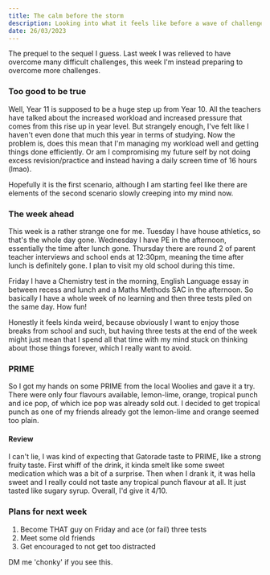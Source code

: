 ```yaml
---
title: The calm before the storm
description: Looking into what it feels like before a wave of challenges appear.
date: 26/03/2023
---
```


The prequel to the sequel I guess. Last week I was relieved to have overcome many difficult challenges, this week I'm instead preparing to overcome more challenges.

### Too good to be true

Well, Year 11 is supposed to be a huge step up from Year 10. All the teachers have talked about the increased workload and increased pressure that comes from this rise up in year level. But strangely enough, I've felt like I haven't even done that much this year in terms of studying. Now the problem is, does this mean that I'm managing my workload well and getting things done efficiently. Or am I compromising my future self by not doing excess revision/practice and instead having a daily screen time of 16 hours (lmao).

Hopefully it is the first scenario, although I am starting feel like there are elements of the second scenario slowly creeping into my mind now.

### The week ahead

This week is a rather strange one for me. Tuesday I have house athletics, so that's the whole day gone. Wednesday I have PE in the afternoon, essentially the time after lunch gone. Thursday there are round 2 of parent teacher interviews and school ends at 12:30pm, meaning the time after lunch is definitely gone. I plan to visit my old school during this time.

Friday I have a Chemistry test in the morning, English Language essay in between recess and lunch and a Maths Methods SAC in the afternoon. So basically I have a whole week of no learning and then three tests piled on the same day. How fun!

Honestly it feels kinda weird, because obviously I want to enjoy those breaks from school and such, but having three tests at the end of the week might just mean that I spend all that time with my mind stuck on thinking about those things forever, which I really want to avoid.

### PRIME

So I got my hands on some PRIME from the local Woolies and gave it a try. There were only four flavours available, lemon-lime, orange, tropical punch and ice pop, of which ice pop was already sold out. I decided to get tropical punch as one of my friends already got the lemon-lime and orange seemed too plain.

#### Review

I can't lie, I was kind of expecting that Gatorade taste to PRIME, like a strong fruity taste. First whiff of the drink, it kinda smelt like some sweet medication which was a bit of a surprise. Then when I drank it, it was hella sweet and I really could not taste any tropical punch flavour at all. It just tasted like sugary syrup. Overall, I'd give it 4/10.

### Plans for next week

1. Become THAT guy on Friday and ace (or fail) three tests
2. Meet some old friends
3. Get encouraged to not get too distracted

DM me 'chonky' if you see this.